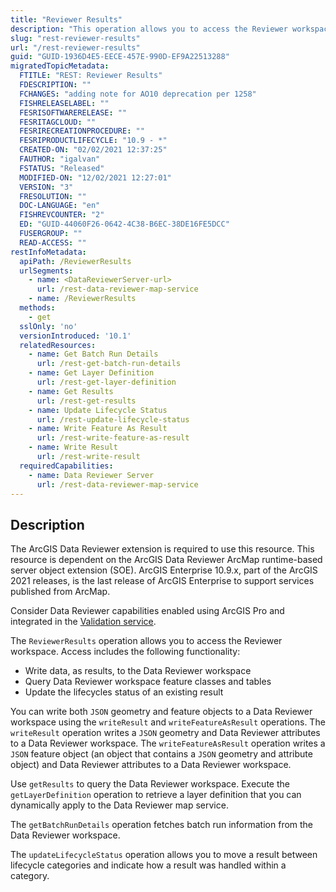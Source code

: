```yaml
---
title: "Reviewer Results"
description: "This operation allows you to access the Reviewer workspace."
slug: "rest-reviewer-results"
url: "/rest-reviewer-results"
guid: "GUID-1936D4E5-EECE-457E-990D-EF9A22513288"
migratedTopicMetadata:
  FTITLE: "REST: Reviewer Results"
  FDESCRIPTION: ""
  FCHANGES: "adding note for AO10 deprecation per 1258"
  FISHRELEASELABEL: ""
  FESRISOFTWARERELEASE: ""
  FESRITAGCLOUD: ""
  FESRIRECREATIONPROCEDURE: ""
  FESRIPRODUCTLIFECYCLE: "10.9 - *"
  CREATED-ON: "02/02/2021 12:37:25"
  FAUTHOR: "igalvan"
  FSTATUS: "Released"
  MODIFIED-ON: "12/02/2021 12:27:01"
  VERSION: "3"
  FRESOLUTION: ""
  DOC-LANGUAGE: "en"
  FISHREVCOUNTER: "2"
  ED: "GUID-44060F26-0642-4C38-B6EC-38DE16FE5DCC"
  FUSERGROUP: ""
  READ-ACCESS: ""
restInfoMetadata:
  apiPath: /ReviewerResults
  urlSegments:
    - name: <DataReviewerServer-url>
      url: /rest-data-reviewer-map-service
    - name: /ReviewerResults
  methods:
    - get
  sslOnly: 'no'
  versionIntroduced: '10.1'
  relatedResources:
    - name: Get Batch Run Details
      url: /rest-get-batch-run-details
    - name: Get Layer Definition
      url: /rest-get-layer-definition
    - name: Get Results
      url: /rest-get-results
    - name: Update Lifecycle Status
      url: /rest-update-lifecycle-status
    - name: Write Feature As Result
      url: /rest-write-feature-as-result
    - name: Write Result
      url: /rest-write-result
  requiredCapabilities:
    - name: Data Reviewer Server
      url: /rest-data-reviewer-map-service
---
```



## Description

<Note>
The ArcGIS Data Reviewer extension is required to use this resource.
</Note>

<Note>
This resource is dependent on the ArcGIS Data Reviewer ArcMap runtime-based server object extension (SOE). ArcGIS Enterprise 10.9.x, part of the ArcGIS 2021 releases, is the last release of ArcGIS Enterprise to support services published from ArcMap.

Consider Data Reviewer capabilities enabled using ArcGIS Pro and integrated in the [Validation service](/validation-server).
</Note>

The `ReviewerResults` operation allows you to access the Reviewer workspace. Access includes the following functionality:

-   Write data, as results, to the Data Reviewer workspace
-   Query Data Reviewer workspace feature classes and tables
-   Update the lifecycles status of an existing result

You can write both `JSON` geometry and feature objects to a Data Reviewer workspace using the `writeResult` and `writeFeatureAsResult`  operations. The `writeResult` operation writes a `JSON` geometry and Data Reviewer attributes to a Data Reviewer workspace. The `writeFeatureAsResult` operation writes a `JSON` feature object (an object that contains a `JSON` geometry and attribute object) and Data Reviewer attributes to a Data Reviewer workspace. 

Use `getResults` to query the Data Reviewer workspace. Execute the `getLayerDefinition` operation to retrieve a layer definition that you can dynamically apply to the Data Reviewer map service. 

The `getBatchRunDetails` operation fetches batch run information from the Data Reviewer workspace. 

The `updateLifecycleStatus` operation allows you to move a result between lifecycle categories and indicate how a result was handled within a category. 
